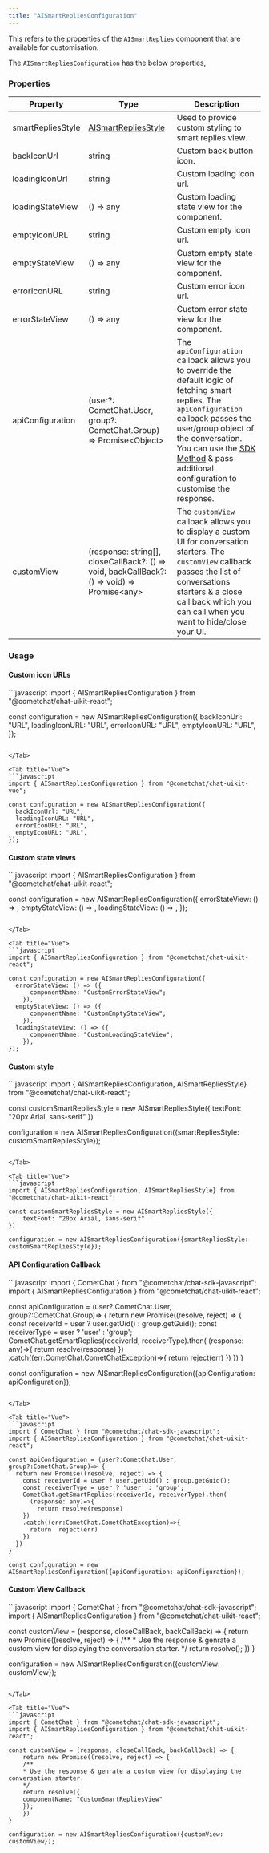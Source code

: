 ```yaml
---
title: "AISmartRepliesConfiguration"
---
```


This refers to the properties of the `AISmartReplies` component that are available for customisation.

The `AISmartRepliesConfiguration` has the below properties,

### Properties

| Property          | Type                                                                                          | Description                                                                                                                                                                                                                                                                                           |
| ----------------- | --------------------------------------------------------------------------------------------- | ----------------------------------------------------------------------------------------------------------------------------------------------------------------------------------------------------------------------------------------------------------------------------------------------------- |
| smartRepliesStyle | [AISmartRepliesStyle](/web-shared/ai-smart-replies-style)                                | Used to provide custom styling to smart replies view.                                                                                                                                                                                                                                                 |
| backIconUrl       | string                                                                                        | Custom back button icon.                                                                                                                                                                                                                                                                              |
| loadingIconUrl    | string                                                                                        | Custom loading icon url.                                                                                                                                                                                                                                                                              |
| loadingStateView  | () => any                                                                                     | Custom loading state view for the component.                                                                                                                                                                                                                                                          |
| emptyIconURL      | string                                                                                        | Custom empty icon url.                                                                                                                                                                                                                                                                                |
| emptyStateView    | () => any                                                                                     | Custom empty state view for the component.                                                                                                                                                                                                                                                            |
| errorIconURL      | string                                                                                        | Custom error icon url.                                                                                                                                                                                                                                                                                |
| errorStateView    | () => any                                                                                     | Custom error state view for the component.                                                                                                                                                                                                                                                            |
| apiConfiguration  | (user?: CometChat.User, group?: CometChat.Group) => Promise\<Object>                          | The `apiConfiguration` callback allows you to override the default logic of fetching smart replies. The `apiConfiguration` callback passes the user/group object of the conversation. You can use the [SDK Method](/ai/smart-replies) & pass additional configuration to customise the response. |
| customView        | (response: string\[], closeCallBack?: () => void, backCallBack?: () => void) => Promise\<any> | The `customView` callback allows you to display a custom UI for conversation starters. The `customView` callback passes the list of conversations starters & a close call back which you can call when you want to hide/close your UI.                                                                |

### Usage

#### Custom icon URLs

<Tabs>
<Tab title="React">
```javascript
import { AISmartRepliesConfiguration } from "@cometchat/chat-uikit-react";

const configuration = new AISmartRepliesConfiguration({
  backIconUrl: "URL",
  loadingIconURL: "URL",
  errorIconURL: "URL",
  emptyIconURL: "URL",
});
```

</Tab>

<Tab title="Vue">
```javascript
import { AISmartRepliesConfiguration } from "@cometchat/chat-uikit-vue";

const configuration = new AISmartRepliesConfiguration({
  backIconUrl: "URL",
  loadingIconURL: "URL",
  errorIconURL: "URL",
  emptyIconURL: "URL",
});
```

</Tab>

</Tabs>

#### Custom state views

<Tabs>
<Tab title="React">
```javascript
import { AISmartRepliesConfiguration } from "@cometchat/chat-uikit-react";

const configuration = new AISmartRepliesConfiguration({
  errorStateView: () => <CustomErrorStateView />,
  emptyStateView: () => <CustomEmptyStateView />,
  loadingStateView: () => <CustomLoadingStateView />,
});
```

</Tab>

<Tab title="Vue">
```javascript
import { AISmartRepliesConfiguration } from "@cometchat/chat-uikit-react";

const configuration = new AISmartRepliesConfiguration({
  errorStateView: () => ({
      componentName: "CustomErrorStateView";
    }),
  emptyStateView: () => ({
      componentName: "CustomEmptyStateView";
    }),
  loadingStateView: () => ({
      componentName: "CustomLoadingStateView";
    }),
});
```

</Tab>

</Tabs>

#### Custom style

<Tabs>
<Tab title="React">
```javascript
import { AISmartRepliesConfiguration, AISmartRepliesStyle} from "@cometchat/chat-uikit-react";

const customSmartRepliesStyle = new AISmartRepliesStyle({
  	textFont: "20px Arial, sans-serif"
})

configuration = new AISmartRepliesConfiguration({smartRepliesStyle: customSmartRepliesStyle});
```

</Tab>

<Tab title="Vue">
```javascript
import { AISmartRepliesConfiguration, AISmartRepliesStyle} from "@cometchat/chat-uikit-react";

const customSmartRepliesStyle = new AISmartRepliesStyle({
  	textFont: "20px Arial, sans-serif"
})

configuration = new AISmartRepliesConfiguration({smartRepliesStyle: customSmartRepliesStyle});
```

</Tab>

</Tabs>

#### API Configuration Callback

<Tabs>
<Tab title="React">
```javascript
import { CometChat } from "@cometchat/chat-sdk-javascript";
import { AISmartRepliesConfiguration } from "@cometchat/chat-uikit-react";

const apiConfiguration = (user?:CometChat.User, group?:CometChat.Group)=> {
  return new Promise((resolve, reject) => {
    const receiverId = user ? user.getUid() : group.getGuid();
    const receiverType = user ? 'user' : 'group';
    CometChat.getSmartReplies(receiverId, receiverType).then(
      (response: any)=>{
        return resolve(response)
    })
    .catch((err:CometChat.CometChatException)=>{
      return  reject(err)
    })
  })
}

const configuration = new AISmartRepliesConfiguration({apiConfiguration: apiConfiguration});
```

</Tab>

<Tab title="Vue">
```javascript
import { CometChat } from "@cometchat/chat-sdk-javascript";
import { AISmartRepliesConfiguration } from "@cometchat/chat-uikit-react";

const apiConfiguration = (user?:CometChat.User, group?:CometChat.Group)=> {
  return new Promise((resolve, reject) => {
    const receiverId = user ? user.getUid() : group.getGuid();
    const receiverType = user ? 'user' : 'group';
    CometChat.getSmartReplies(receiverId, receiverType).then(
      (response: any)=>{
        return resolve(response)
    })
    .catch((err:CometChat.CometChatException)=>{
      return  reject(err)
    })
  })
}

const configuration = new AISmartRepliesConfiguration({apiConfiguration: apiConfiguration});
```

</Tab>

</Tabs>

#### Custom View Callback

<Tabs>
<Tab title="JavaScript">
```javascript
import { CometChat } from "@cometchat/chat-sdk-javascript";
import { AISmartRepliesConfiguration } from "@cometchat/chat-uikit-react";

const customView = (response, closeCallBack, backCallBack) => {
	return new Promise((resolve, reject) => {
    /** 
    * Use the response & genrate a custom view for displaying the conversation starter.
    */
  	return resolve(<CustomSmartRepliesView />);
	})
}

configuration = new AISmartRepliesConfiguration({customView: customView});
```

</Tab>

<Tab title="Vue">
```javascript
import { CometChat } from "@cometchat/chat-sdk-javascript";
import { AISmartRepliesConfiguration } from "@cometchat/chat-uikit-react";

const customView = (response, closeCallBack, backCallBack) => {
	return new Promise((resolve, reject) => {
    /** 
    * Use the response & genrate a custom view for displaying the conversation starter.
    */
  	return resolve({
    componentName: "CustomSmartRepliesView"
    });
	})
}

configuration = new AISmartRepliesConfiguration({customView: customView});
```

</Tab>

</Tabs>

